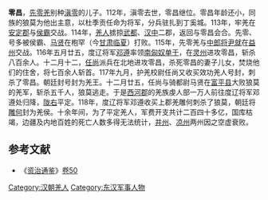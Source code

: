 '''零昌'''{{BD||？|117年||catIdx=L}}，[[先零羌|先零羌]]别种[[滇零|滇零]]的儿子。112年，滇零去世，零昌继位。零昌年龄还小，同族的狼莫为他出主意，以杜季贡任命为将军，分兵驻扎到丁奚城。113年，牢羌在[[安定郡|安定郡]]与[[侯霸|侯霸]]交战。114年，[[羌人|羌人]]掳掠[[武都|武都]]、[[汉中|汉中]]二郡，返回与零昌会合。先零、号多被侯霸、[[馬賢_(東漢)|马贤]]在枹罕（今[[甘肃|甘肃]][[临夏|临夏]]）打败。115年，先零羌与[[中郎将|中郎将]][[尹就|尹就]]在[[益州|益州]]交战。116年五月廿五，度辽将军[[邓遵|邓遵]]率领[[南匈奴|南匈奴]][[单于|单于]]，在[[灵州|灵州]]进攻零昌，斩杀八百余人。十二月十二，[[任尚|任尚]]派兵在北地进攻零昌，杀死零昌的妻子儿女，焚烧他们的住舍，将七百余人斩首。117年九月，护羌校尉任尚又收买效功羌人号封，刺杀了零昌。朝廷封号封为羌王。十二月廿五，任尚与骑都尉马贤在[[富平县|富平县]]大败狼莫的羌军，斩杀五千人，狼莫逃走。于是[[西河郡|西河郡]]的羌族虔人部一万人前往度辽将军邓遵处归降，[[陇右|陇右]]平定。118年，度辽将军邓遵收买上郡羌雕何刺杀了狼莫，朝廷将[[雕何|雕何]]封为羌侯。十余年间，为了平定羌人，军费开支共计二百四十多亿，国库枯竭，边疆及内地百姓的死亡人数多得无法统计，[[并州|并州]]、[[凉州|凉州]]两州因之空虚衰败。

==参考文献==
*《[[资治通鉴|资治通鉴]]》[[s:資治通鑑/卷050|卷50]]

{{Authority control}}
{{DEFAULTSORT:L}}
[[Category:汉朝羌人|Category:汉朝羌人]]
[[Category:东汉军事人物|Category:东汉军事人物]]